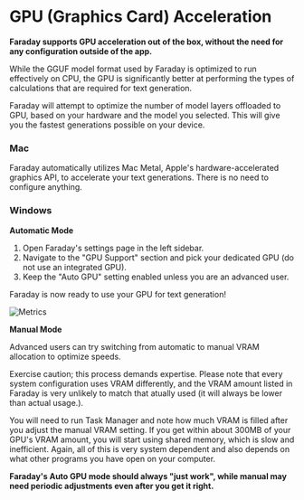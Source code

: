 # GPU (Graphics Card) Acceleration

**Faraday supports GPU acceleration out of the box, without the need for any configuration outside of the app.**

While the GGUF model format used by Faraday is optimized to run effectively on CPU, the GPU is significantly better at performing the types of calculations that are required for text generation.

Faraday will attempt to optimize the number of model layers offloaded to GPU, based on your hardware and the model you selected. This will give you the fastest generations possible on your device.

### Mac

Faraday automatically utilizes Mac Metal, Apple's hardware-accelerated graphics API, to accelerate your text generations. There is no need to configure anything.

### Windows

**Automatic Mode**

1. Open Faraday's settings page in the left sidebar.
2. Navigate to the "GPU Support" section and pick your dedicated GPU (do not use an integrated GPU).
3. Keep the "Auto GPU" setting enabled unless you are an advanced user.

Faraday is now ready to use your GPU for text generation!

![Metrics](/images/gpu_support.png)

**Manual Mode**

Advanced users can try switching from automatic to manual VRAM allocation to optimize speeds.

Exercise caution; this process demands expertise. Please note that every system configuration uses VRAM differently, and the VRAM amount listed in Faraday is very unlikely to match that atually used (it will always be lower than actual usage.).

You will need to run Task Manager and note how much VRAM is filled after you adjust the manual VRAM setting. If you get within about 300MB of your GPU's VRAM amount, you will start using shared memory, which is slow and inefficient. Again, all of this is very system dependent and also depends on what other programs you have open on your computer.

**Faraday's Auto GPU mode should always "just work", while manual may need periodic adjustments even after you get it right.**
